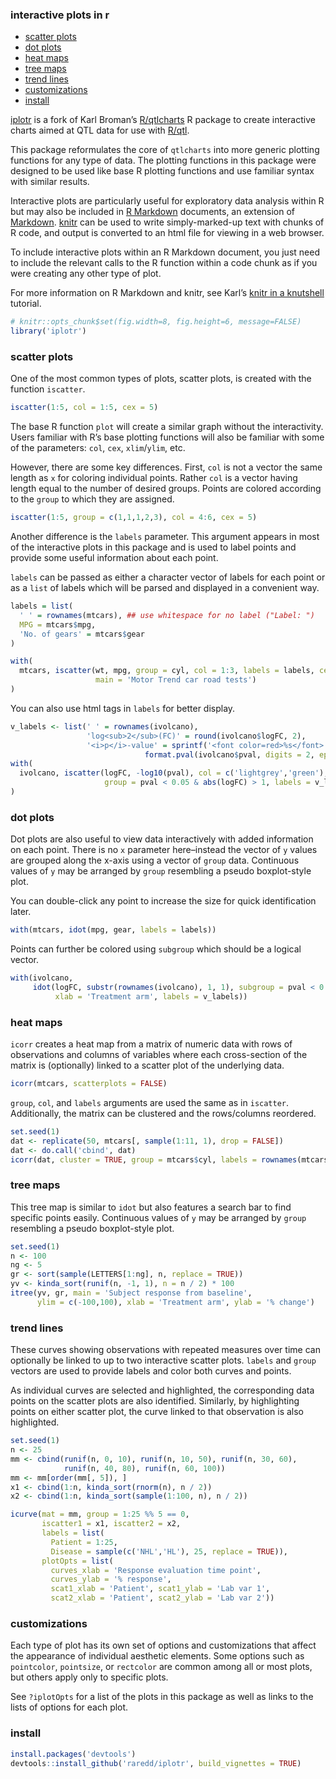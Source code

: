 <!--
%\VignetteEngine{knitr::knitr}
%\VignetteIndexEntry{Interactive plots in R}
-->

### interactive plots in r
 
* [scatter plots](#scatter-plots)  
* [dot plots](#dot-plots)  
* [heat maps](#heat-maps)  
* [tree maps](#tree-maps)  
* [trend lines](#trend-lines)  
* [customizations](#customizations)  
* [install](#install)  

[iplotr](http://github.com/raredd/iplotr) is a fork of Karl Broman's [R/qtlcharts](http://kbroman.org/qtlcharts) R package to create interactive charts aimed at QTL data for use with [R/qtl](http://www.rqtl.org).

This package reformulates the core of `qtlcharts` into more generic plotting functions for any type of data. The plotting functions in this package were designed to be used like base R plotting functions and use familiar syntax with similar results.

Interactive plots are particularly useful for exploratory data analysis within R but may also be included in [R Markdown](http://rmarkdown.rstudio.com) documents, an extension of [Markdown](http://daringfireball.net/projects/markdown/). [knitr](http://yihui.name/knitr/) can be used to write simply-marked-up text with chunks of R code, and output is converted to an html file for viewing in a web browser.

To include interactive plots within an R Markdown document, you just need to include the relevant calls to the R function within a code chunk as if you were creating any other type of plot.

For more information on R Markdown and knitr, see Karl's [knitr in a knutshell](http://kbroman.org/knitr_knutshell/) tutorial.

```r
# knitr::opts_chunk$set(fig.width=8, fig.height=6, message=FALSE)
library('iplotr')
```

### scatter plots

One of the most common types of plots, scatter plots, is created with the function `iscatter`.

```r
iscatter(1:5, col = 1:5, cex = 5)
```

The base R function `plot` will create a similar graph without the interactivity. Users familiar with R's base plotting functions will also be familiar with some of the parameters: `col`, `cex`, `xlim`/`ylim`, etc.

However, there are some key differences. First, `col` is not a vector the same length as `x` for coloring individual points. Rather `col` is a vector having length equal to the number of desired groups. Points are colored according to the `group` to which they are assigned.

```r
iscatter(1:5, group = c(1,1,1,2,3), col = 4:6, cex = 5)
```

Another difference is the `labels` parameter. This argument appears in most of the interactive plots in this package and is used to label points and provide some useful information about each point.

`labels` can be passed as either a character vector of labels for each point or as a `list` of labels which will be parsed and displayed in a convenient way.

```r
labels = list(
  ' ' = rownames(mtcars), ## use whitespace for no label ("Label: ")
  MPG = mtcars$mpg,
  'No. of gears' = mtcars$gear
)

with(
  mtcars, iscatter(wt, mpg, group = cyl, col = 1:3, labels = labels, cex = 5,
                   main = 'Motor Trend car road tests')
)
```

You can also use html tags in `labels` for better display.

```r
v_labels <- list(' ' = rownames(ivolcano),
                 'log<sub>2</sub>(FC)' = round(ivolcano$logFC, 2),
                 '<i>p</i>-value' = sprintf('<font color=red>%s</font>',
                              format.pval(ivolcano$pval, digits = 2, eps = .05)))
with(
  ivolcano, iscatter(logFC, -log10(pval), col = c('lightgrey','green'),
                     group = pval < 0.05 & abs(logFC) > 1, labels = v_labels)
)
```

### dot plots

Dot plots are also useful to view data interactively with added information on each point. There is no `x` parameter here--instead the vector of `y` values are grouped along the x-axis using a vector of `group` data. Continuous values of `y` may be arranged by `group` resembling a pseudo boxplot-style plot.

You can double-click any point to increase the size for quick identification later.

```r
with(mtcars, idot(mpg, gear, labels = labels))
```

Points can further be colored using `subgroup` which should be a logical vector.

```r
with(ivolcano,
     idot(logFC, substr(rownames(ivolcano), 1, 1), subgroup = pval < 0.05,
          xlab = 'Treatment arm', labels = v_labels))
```

### heat maps

`icorr` creates a heat map from a matrix of numeric data with rows of observations and columns of variables where each cross-section of the matrix is (optionally) linked to a scatter plot of the underlying data.

```r
icorr(mtcars, scatterplots = FALSE)
```

`group`, `col`, and `labels` arguments are used the same as in `iscatter`. Additionally, the matrix can be clustered and the rows/columns reordered.

```r
set.seed(1)
dat <- replicate(50, mtcars[, sample(1:11, 1), drop = FALSE])
dat <- do.call('cbind', dat)
icorr(dat, cluster = TRUE, group = mtcars$cyl, labels = rownames(mtcars))
```

### tree maps

This tree map is similar to `idot` but also features a search bar to find specific points easily. Continuous values of `y` may be arranged by `group` resembling a pseudo boxplot-style plot.

```r
set.seed(1)
n <- 100
ng <- 5
gr <- sort(sample(LETTERS[1:ng], n, replace = TRUE))
yv <- kinda_sort(runif(n, -1, 1), n = n / 2) * 100
itree(yv, gr, main = 'Subject response from baseline',
      ylim = c(-100,100), xlab = 'Treatment arm', ylab = '% change')
```

### trend lines

These curves showing observations with repeated measures over time can optionally be linked to up to two interactive scatter plots. `labels` and `group` vectors are used to provide labels and color both curves and points.

As individual curves are selected and highlighted, the corresponding data points on the scatter plots are also identified. Similarly, by highlighting points on either scatter plot, the curve linked to that observation is also highlighted.

```r
set.seed(1)
n <- 25
mm <- cbind(runif(n, 0, 10), runif(n, 10, 50), runif(n, 30, 60),
            runif(n, 40, 80), runif(n, 60, 100))
mm <- mm[order(mm[, 5]), ]
x1 <- cbind(1:n, kinda_sort(rnorm(n), n / 2))
x2 <- cbind(1:n, kinda_sort(sample(1:100, n), n / 2))

icurve(mat = mm, group = 1:25 %% 5 == 0,
       iscatter1 = x1, iscatter2 = x2,
       labels = list(
         Patient = 1:25,
         Disease = sample(c('NHL','HL'), 25, replace = TRUE)),
       plotOpts = list(
         curves_xlab = 'Response evaluation time point',
         curves_ylab = '% response',
         scat1_xlab = 'Patient', scat1_ylab = 'Lab var 1',
         scat2_xlab = 'Patient', scat2_ylab = 'Lab var 2'))

```

### customizations

Each type of plot has its own set of options and customizations that affect the appearance of individual aesthetic elements. Some options such as `pointcolor`, `pointsize`, or `rectcolor` are common among all or most plots, but others apply only to specific plots.

See `?iplotOpts` for a list of the plots in this package as well as links to the lists of options for each plot.


### install

```r
install.packages('devtools')
devtools::install_github('raredd/iplotr', build_vignettes = TRUE)
```
